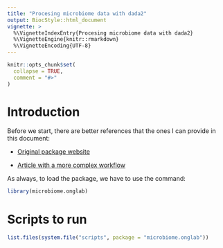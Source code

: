 ```yaml
---
title: "Procesing microbiome data with dada2"
output: BiocStyle::html_document
vignette: >
  %\VignetteIndexEntry{Procesing microbiome data with dada2}
  %\VignetteEngine{knitr::rmarkdown}
  %\VignetteEncoding{UTF-8}
---
```


```r
knitr::opts_chunk$set(
  collapse = TRUE,
  comment = "#>"
)
```

# Introduction

Before we start, there are better references that the ones I can provide in this document:

* [Original package website](https://benjjneb.github.io/dada2/)

* [Article with a more complex workflow](https://f1000research.com/articles/5-1492/v2)

As always, to load the package, we have to use the command:

```r
library(microbiome.onglab)
```

# Scripts to run


```r

list.files(system.file("scripts", package = "microbiome.onglab"))

```


